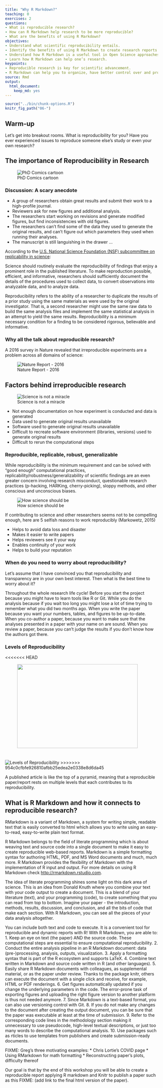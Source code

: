 ```yaml
---
title: "Why R Markdown?"
teaching: 0
exercises: 2
questions:
- What is reproducible research?
- How can R Markdown help research to be more reproducible?
- What are the benefits of using R Markdown?
objectives:
- Understand what scientific reproducibility entails.
- Identify the benefits of using R Markdown to create research reports.
- Understand how R Markdown is a useful tool in Open Science approaches.
- Learn how R Markdown can help one’s research.
keypoints:
- Reproducible research is key for scientific advancement.
- R Markdown can help you to organize, have better control over and produce reproducible research.
source: Rmd
output: 
  html_document: 
    keep_md: yes
---
```


```r
source("../bin/chunk-options.R")
knitr_fig_path("06-")
```

## Warm-up

Let's get into breakout rooms. What is reproducibility for you? Have you ever experienced issues to reproduce someone else's study or even your own research? 


## The importance of Reproducibility in Research

![PhD Comics cartoon](../fig/01-fig1.png)

### Discussion: A scary anecdote

* A group of researchers obtain great results and submit their work to a high-profile journal.
* Reviewers ask for new figures and additional analysis.
* The researchers start working on revisions and generate modified figures, but find inconsistencies with old figures.
* The researchers can’t find some of the data they used to generate the original results, and can’t figure out which parameters they used when running their analyses.
* The manuscript is still languishing in the drawer …

According to the [U.S. National Science Foundation (NSF) subcommittee on replicability in science](https://www.nsf.gov/sbe/AC_Materials/SBE_Robust_and_Reliable_Research_Report.pdf): 

Science should routinely evaluate the reproducibility of findings that enjoy a prominent role in the published literature. To make reproduction possible, efficient, and informative, researchers should sufficiently document the details of the procedures used to collect data, to convert observations into analyzable data, and to analyze data.

Reproducibility refers to the ability of a researcher to duplicate the results of a prior study using the same materials as were used by the original investigator. That is, a second researcher might use the same raw data to build the same analysis files and implement the same statistical analysis in an attempt to yield the same results. Reproducibility is a minimum necessary condition for a finding to be considered rigorous, believable and informative.

### Why all the talk about reproducible research?

A 2016 survey in Nature revealed that irreproducible experiments are a problem across all domains of science:
 
![Nature Report - 2016](../fig/01-fig2.png)
 
## Factors behind irreproducible research

![Science is not a miracle](../fig/01-fig3.png)

* Not enough documentation on how experiment is conducted and data is generated
* Data used to generate original results unavailable
* Software used to generate original results unavailable
* Difficult to recreate software environment (libraries, versions) used to generate original results
* Difficult to rerun the computational steps


### Reproducible, replicable, robust, generalizable

While reproducibility is the minimum requirement and can be solved with “good enough” computational practices, replicability/robustness/generalizability of scientific findings are an even greater concern involving research misconduct, questionable research practices (p-hacking, HARKing, cherry-picking), sloppy methods, and other conscious and unconscious biases.
 
![How science should be](../fig/01-fig4.png)
 
 
If contributing to science and other researchers seems not to be compelling enough, here are 5 selfish reasons to work reproducibly (Markowetz, 2015)

* Helps to avoid data loss and disaster
* Makes it easier to write papers
* Helps reviewers see it your way
* Enables continuity of your work
* Helps to build your reputation

### When do you need to worry about reproducibility?

Let’s assume that I have convinced you that reproducibility and transparency are in your own best interest. Then what is the best time to worry about it?
 
Throughout the whole research life cycle! Before you start the project because you might have to learn tools like R or Git. While you do the analysis because if you wait too long you might lose a lot of time trying to remember what you did two months ago. When you write the paper because you want your numbers, tables, and figures to be up-to-date. When you co-author a paper, because you want to make sure that the analyses presented in a paper with your name on are sound. When you review a paper, because you can’t judge the results if you don’t know how the authors got there.
 

### Levels of Reproducibility
<<<<<<< HEAD

<figure>
<img src="../fig/01-fig5.png" width = "397" height = "277">
</figure> 

<!--![Levels of Reproducibility](../fig/01-fig5.png){width=50%}-->
=======
 
![Levels of Reproducibility](../fig/01-fig5.png)
>>>>>>> 954c0cfbfe926810afbb25edea2e0338e8d6da45
 
A published article is like the top of a pyramid, meaning that a reproducible paper/report rests on multiple levels that each contributes to its reproducibility. 
 
## What is R Markdown and how it connects to reproducible research?

RMarkdown is a variant of Markdown, a system for writing simple, readable text that is easily converted to html which allows you to write using an easy-to-read, easy-to-write plain text format. 

R Markdown belongs to the field of literate programming which is about weaving text and source code into a single document to make it easy to create reproducible web-based reports. Markdown is a simple formatting syntax for authoring HTML, PDF, and MS Word documents and much, much more. R Markdown provides the flexibility of Markdown with the implementation of R input and output. For more details on using R Markdown check [http://rmarkdown.rstudio.com](http://rmarkdown.rstudio.com).

The idea of literate programming shines some light on this dark area of science. This is an idea from Donald Knuth where you combine your text with your code output to create a document. This is a blend of your literature (text), and your programming (code), to create something that you can read from top to bottom. Imagine your paper - the introduction, methods, results, discussion, and conclusion, and all the bits of code that make each section. With R Markdown, you can see all the pieces of your data analysis altogether.

You can include both text and code to execute. It is a convenient tool for reproducible and dynamic reports with R! With R Markdown, you are able to:
1. Keep an eye on text (the paper) AND the source code. These computational steps are essential to ensure computational reproducibility.
2. Conduct the entire analysis pipeline in an R Markdown document: data (pre-)processing, analysis, outputs, visualization.
3. Apply a formatting syntax that is part of the R ecosystem and supports LaTeX.
4. Combine text written in Markdown and source code written in R (and other languages).
5. Easily share R Markdown documents with colleagues, as supplemental material, or as the paper under review. Thanks to the package knitr, others can execute the document with a single click and receive, for example, HTML or PDF renderings.
6. Get figures automatically updated if you change the underlying parameters in the code. The error-prone task of exporting figures and uploading the right figure version to another platform is thus not needed anymore.
7. Since Markdown is a text-based format, you can also use versioning control with Git.
8. If you do not make any changes to the document after creating the output document, you can be sure that the paper was executable at least at the time of submission. 
9. Refer to the corresponding code lines in the methodology section making it unnecessary to use pseudocode, high-level textual descriptions, or just too many words to describe the computational analysis.
10. Use packages such as rticles to use templates from publishers and create submission-ready documents.

FIXME: Greg’s three motivating examples:
* Chris Lortie’s COVID page
* Using RMarkdown for math formatting
* Reconstructing paper’s plots, difficulty thereof

Our goal is that by the end of this workshop you will be able to create a reproducible report applying R markdown and Knitr to publish a paper such as this FIXME: (add link to the final html version of the paper).